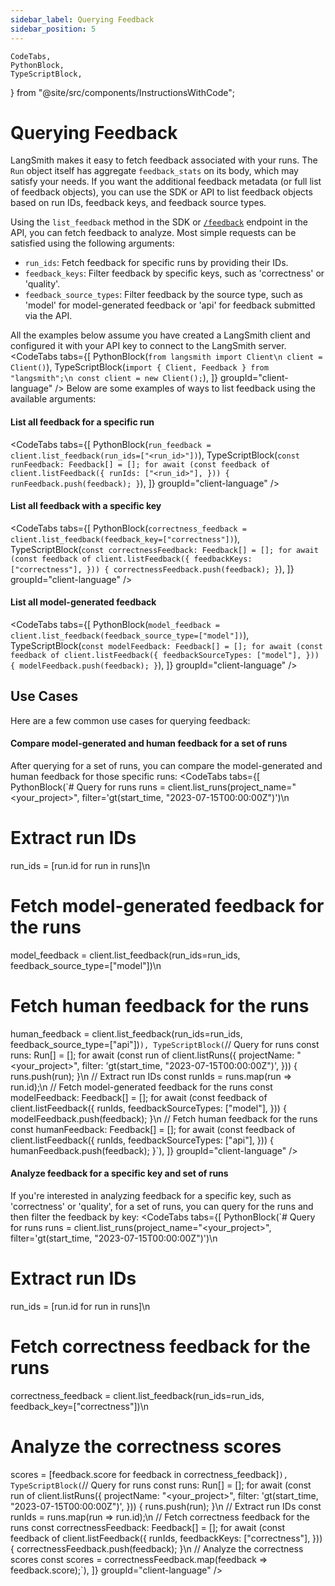 ```yaml
---
sidebar_label: Querying Feedback
sidebar_position: 5 
---
```

    CodeTabs,
    PythonBlock,
    TypeScriptBlock,
} from "@site/src/components/InstructionsWithCode";

# Querying Feedback

LangSmith makes it easy to fetch feedback associated with your runs. The `Run` object itself has aggregate `feedback_stats` on its body, which may
satisfy your needs. If you want the additional feedback metadata (or full list of feedback objects), you can use the SDK or API to list feedback objects based on run IDs, feedback keys, and feedback source types.

Using the `list_feedback` method in the SDK or [`/feedback`](https://api.smith.langchain.com/redoc#tag/feedback/operation/list_feedback_feedback_get) endpoint in the API, you can fetch feedback to analyze. Most simple requests can be satisfied using the following arguments:
- `run_ids`: Fetch feedback for specific runs by providing their IDs.
- `feedback_keys`: Filter feedback by specific keys, such as 'correctness' or 'quality'.
- `feedback_source_types`: Filter feedback by the source type, such as 'model' for model-generated feedback or 'api' for feedback submitted via the API.

All the examples below assume you have created a LangSmith client and configured it with your API key to connect to the LangSmith server.
<CodeTabs
    tabs={[
        PythonBlock(`from langsmith import Client\n
client = Client()`),
        TypeScriptBlock(`import { Client, Feedback } from "langsmith";\n
const client = new Client();`),
    ]}
    groupId="client-language"
/>
Below are some examples of ways to list feedback using the available arguments:

#### List all feedback for a specific run

<CodeTabs
    tabs={[
        PythonBlock(`run_feedback = client.list_feedback(run_ids=["<run_id>"])`),
        TypeScriptBlock(`const runFeedback: Feedback[] = [];
for await (const feedback of client.listFeedback({
  runIds: ["<run_id>"],
})) {
  runFeedback.push(feedback);
}`),
    ]}
    groupId="client-language"
/>

#### List all feedback with a specific key

<CodeTabs
    tabs={[
        PythonBlock(`correctness_feedback = client.list_feedback(feedback_key=["correctness"])`),
        TypeScriptBlock(`const correctnessFeedback: Feedback[] = [];
for await (const feedback of client.listFeedback({
  feedbackKeys: ["correctness"],
})) {
  correctnessFeedback.push(feedback);
}`),
    ]}
    groupId="client-language"
/>

#### List all model-generated feedback

<CodeTabs
    tabs={[
        PythonBlock(`model_feedback = client.list_feedback(feedback_source_type=["model"])`),
        TypeScriptBlock(`const modelFeedback: Feedback[] = [];
for await (const feedback of client.listFeedback({
  feedbackSourceTypes: ["model"],
})) {
  modelFeedback.push(feedback);
}`),
    ]}
    groupId="client-language"
/>

## Use Cases

Here are a few common use cases for querying feedback:

#### Compare model-generated and human feedback for a set of runs

After querying for a set of runs, you can compare the model-generated and human feedback for those specific runs:
<CodeTabs
    tabs={[
        PythonBlock(`# Query for runs
runs = client.list_runs(project_name="<your_project>", filter='gt(start_time, "2023-07-15T00:00:00Z")')\n
# Extract run IDs
run_ids = [run.id for run in runs]\n
# Fetch model-generated feedback for the runs
model_feedback = client.list_feedback(run_ids=run_ids, feedback_source_type=["model"])\n 
# Fetch human feedback for the runs
human_feedback = client.list_feedback(run_ids=run_ids, feedback_source_type=["api"])`),
        TypeScriptBlock(`// Query for runs
const runs: Run[] = [];
for await (const run of client.listRuns({
  projectName: "<your_project>",
  filter: 'gt(start_time, "2023-07-15T00:00:00Z")',
})) {
  runs.push(run);
}\n
// Extract run IDs
const runIds = runs.map(run => run.id);\n
// Fetch model-generated feedback for the runs
const modelFeedback: Feedback[] = [];
for await (const feedback of client.listFeedback({
  runIds,
  feedbackSourceTypes: ["model"],
})) {
  modelFeedback.push(feedback);
}\n
// Fetch human feedback for the runs
const humanFeedback: Feedback[] = [];
for await (const feedback of client.listFeedback({
  runIds,
  feedbackSourceTypes: ["api"],
})) {
  humanFeedback.push(feedback);
}`),
    ]}
    groupId="client-language"
/>

#### Analyze feedback for a specific key and set of runs

If you're interested in analyzing feedback for a specific key, such as 'correctness' or 'quality', for a set of runs, you can query for the runs and then filter the feedback by key:
<CodeTabs
    tabs={[
        PythonBlock(`# Query for runs
runs = client.list_runs(project_name="<your_project>", filter='gt(start_time, "2023-07-15T00:00:00Z")')\n
# Extract run IDs  
run_ids = [run.id for run in runs]\n
# Fetch correctness feedback for the runs
correctness_feedback = client.list_feedback(run_ids=run_ids, feedback_key=["correctness"])\n
# Analyze the correctness scores
scores = [feedback.score for feedback in correctness_feedback]`),
        TypeScriptBlock(`// Query for runs
const runs: Run[] = [];
for await (const run of client.listRuns({
  projectName: "<your_project>",
  filter: 'gt(start_time, "2023-07-15T00:00:00Z")',
})) {
  runs.push(run);
}\n
// Extract run IDs
const runIds = runs.map(run => run.id);\n
// Fetch correctness feedback for the runs
const correctnessFeedback: Feedback[] = [];
for await (const feedback of client.listFeedback({
  runIds,
  feedbackKeys: ["correctness"],
})) {
  correctnessFeedback.push(feedback);
}\n
// Analyze the correctness scores
const scores = correctnessFeedback.map(feedback => feedback.score);`),
    ]}
    groupId="client-language"
/>
